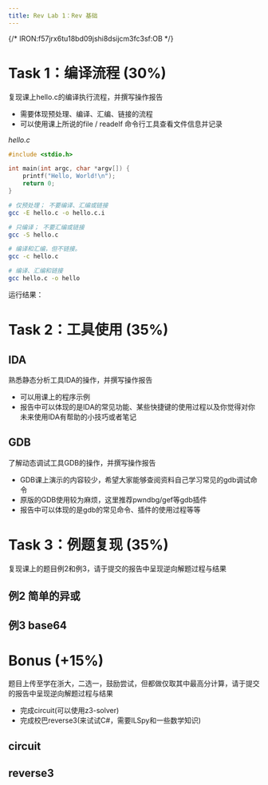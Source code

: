 ```yaml
---
title: Rev Lab 1：Rev 基础
---
```



{/* IRON:f57jrx6tu18bd09jshi8dsijcm3fc3sf:OB */}


<PasswordContainer md5="1610cf1fa952d690693a929953e922b1">

# Task 1：编译流程 (30%)

<Card type="task" title="任务">
复现课上hello.c的编译执行流程，并撰写操作报告

- 需要体现预处理、编译、汇编、链接的流程
- 可以使用课上所说的file / readelf 命令行工具查看文件信息并记录
</Card>

*hello.c*

```c
#include <stdio.h>

int main(int argc, char *argv[]) {
    printf("Hello, World!\n");
    return 0;
}
```

```bash 
# 仅预处理； 不要编译、汇编或链接
gcc -E hello.c -o hello.c.i

# 只编译； 不要汇编或链接
gcc -S hello.c

# 编译和汇编，但不链接。
gcc -c hello.c

# 编译、汇编和链接
gcc hello.c -o hello
```

运行结果：

# Task 2：工具使用 (35%)

## IDA

<Card type="task" title="任务">

熟悉静态分析工具IDA的操作，并撰写操作报告

- 可以用课上的程序示例
- 报告中可以体现的是IDA的常见功能、某些快捷键的使用过程以及你觉得对你未来使用IDA有帮助的小技巧或者笔记

</Card>

## GDB

<Card type="task" title="任务">
了解动态调试工具GDB的操作，并撰写操作报告

- GDB课上演示的内容较少，希望大家能够查阅资料自己学习常见的gdb调试命令
- 原版的GDB使用较为麻烦，这里推荐pwndbg/gef等gdb插件
- 报告中可以体现的是gdb的常见命令、插件的使用过程等等

</Card>

# Task 3：例题复现 (35%)

<Card type="task" title="任务">
复现课上的题目例2和例3，请于提交的报告中呈现逆向解题过程与结果
</Card>

## 例2 简单的异或

## 例3 base64

# Bonus (+15%)

<Card type="task" title="任务">
题目上传至学在浙大，二选一，鼓励尝试，但都做仅取其中最高分计算，请于提交的报告中呈现逆向解题过程与结果

- 完成circuit(可以使用z3-solver)
- 完成校巴reverse3(来试试C#，需要ILSpy和一些数学知识) 
</Card>

## circuit

## reverse3

</PasswordContainer>
